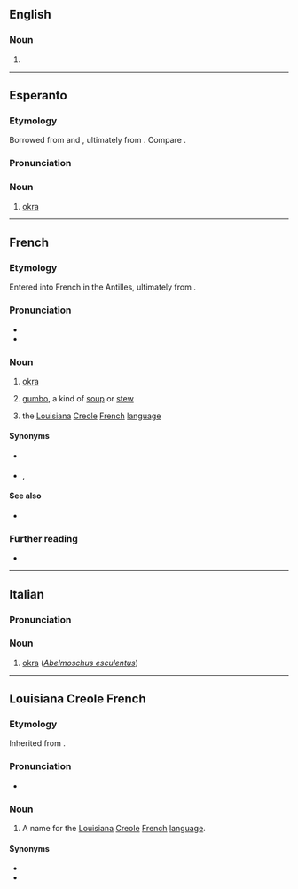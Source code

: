 ==English==

===Noun===
{{en-noun|~}}

# {{alternative form of|en|gumbo}}

{{Webster 1913}}

----

==Esperanto==
{{wp|lang=eo}}

===Etymology===
Borrowed from {{bor|eo|it|-}} and {{bor|eo|fr|gombo}}, ultimately from {{der|eo|kmb|ingombo}}. Compare {{cog|ru|го́мбо}}.

===Pronunciation===
{{eo-IPA}}

===Noun===
{{eo-head}}

# [[okra]]

{{c|eo|Vegetables}}

----

==French==
{{wikipedia|lang=fr}}

===Etymology===
Entered into French in the Antilles, ultimately from {{der|fr|kmb|ingombo}}.

===Pronunciation===
* {{fr-IPA}}
* {{audio|fr|LL-Q150 (fra)-X-Javier-gombo.wav|Audio}}

===Noun===
{{fr-noun|m}}

# [[okra]]
# {{lb|fr|Louisiana French}} [[gumbo]], a kind of [[soup]] or [[stew]]
# {{lb|fr|Louisiana French}} the [[Louisiana]] [[Creole]] [[French]] [[language]]

====Synonyms====
* {{sense|okra}} {{q|Louisiana}} {{l|fr|okra}}
* {{sense|Louisiana Creole French language}}, {{l|fr|français cassé}}

====See also====
* {{l|fr|gombo filé}}

===Further reading===
* {{R:TLFi}}

----

==Italian==

===Pronunciation===
{{it-pr|gómbo}}

===Noun===
{{it-noun|m}}

# [[okra]] (''[[Abelmoschus esculentus]]'')

{{C|it|Mallow subfamily plants}}

----

==Louisiana Creole French==
{{wikipedia|Louisiana Creole French}}

===Etymology===
Inherited from {{inh|lou|fr|gombo}}.

===Pronunciation===
* {{IPA|lou|/ɡɔ̃ˈbo/}}

===Noun===
{{head|lou|noun}}

# A name for the [[Louisiana]] [[Creole]] [[French]] [[language]].

====Synonyms====
* {{l|fr|kouri-vini}}
* {{l|lou|fransé kasé}}